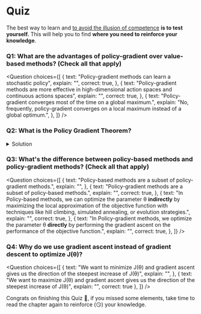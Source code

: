 # Quiz

The best way to learn and [to avoid the illusion of competence](https://www.coursera.org/lecture/learning-how-to-learn/illusions-of-competence-BuFzf) **is to test yourself.** This will help you to find **where you need to reinforce your knowledge**.


### Q1: What are the advantages of policy-gradient over value-based methods? (Check all that apply)

<Question
	choices={[
		{
			text: "Policy-gradient methods can learn a stochastic policy",
			explain: "",
      			correct: true,
		},
		{
			text: "Policy-gradient methods are more effective in high-dimensional action spaces and continuous actions spaces",
			explain: "",
      			correct: true,
		},
    {
			text: "Policy-gradient converges most of the time on a global maximum.",
			explain: "No, frequently, policy-gradient converges on a local maximum instead of a global optimum.",
		},
	]}
/>

### Q2: What is the Policy Gradient Theorem?

<details>
<summary>Solution</summary>

*The Policy Gradient Theorem* is a formula that will help us to reformulate the objective function into a differentiable function that does not involve the differentiation of the state distribution.

<img src="https://huggingface.co/datasets/huggingface-deep-rl-course/course-images/resolve/main/en/unit6/policy_gradient_theorem.png" alt="Policy Gradient"/>

</details>


### Q3: What's the difference between policy-based methods and policy-gradient methods? (Check all that apply)

<Question
	choices={[
    {
      text: "Policy-based methods are a subset of policy-gradient methods.",
      explain: "",
    },
    {
      text: "Policy-gradient methods are a subset of policy-based methods.",
      explain: "",
      correct: true,
    },
    {
      text: "In Policy-based methods, we can optimize the parameter θ **indirectly** by maximizing the local approximation of the objective function with techniques like hill climbing, simulated annealing, or evolution strategies.",
      explain: "",
      correct: true,
    },
    {
	text: "In Policy-gradient methods, we optimize the parameter θ **directly** by performing the gradient ascent on the performance of the objective function.",
	explain: "",
	correct: true,
	},
	]}
/>


### Q4: Why do we use gradient ascent instead of gradient descent to optimize J(θ)?

<Question
	choices={[
    {
      text: "We want to minimize J(θ) and gradient ascent gives us the direction of the steepest increase of J(θ)",
      explain: "",
    },
		{
			text: "We want to maximize J(θ) and gradient ascent gives us the direction of the steepest increase of J(θ)",
			explain: "",
      correct: true
		},
	]}
/>

Congrats on finishing this Quiz 🥳, if you missed some elements, take time to read the chapter again to reinforce (😏) your knowledge.
